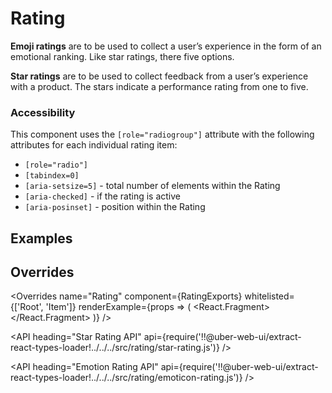 <!--
Copyright (c) 2018 Uber Technologies, Inc.

This source code is licensed under the MIT license found in the
LICENSE file in the root directory of this source tree.
-->





# Rating

**Emoji ratings** are to be used to collect a user’s experience in the form of an emotional ranking.
Like star ratings, there five options.

**Star ratings** are to be used to collect feedback from a user’s experience with a product. The
stars indicate a performance rating from one to five.

### Accessibility

This component uses the `[role="radiogroup"]` attribute with the following attributes for each individual rating item:

- `[role="radio"]`
- `[tabindex=0]`
- `[aria-setsize=5]` - total number of elements within the Rating
- `[aria-checked]` - if the rating is active
- `[aria-posinset]` - position within the Rating

## Examples

<Example title="Rating with stars" path="examples/rating/star.js">
  <Star />
</Example>

<Example title="Rating with emoticons" path="examples/rating/emoticon.js">
  <Emoticon />
</Example>

## Overrides

<Overrides
  name="Rating"
  component={RatingExports}
  whitelisted={['Root', 'Item']}
  renderExample={props => (
    <React.Fragment>
      <EmoticonRating value={2} overrides={props.overrides} />
      <Block marginTop="scale600">
        <StarRating value={3} overrides={props.overrides} />
      </Block>
    </React.Fragment>
  )}
/>

<API
  heading="Star Rating API"
  api={require('!!@uber-web-ui/extract-react-types-loader!../../../src/rating/star-rating.js')}
/>

<API
  heading="Emotion Rating API"
  api={require('!!@uber-web-ui/extract-react-types-loader!../../../src/rating/emoticon-rating.js')}
/>
